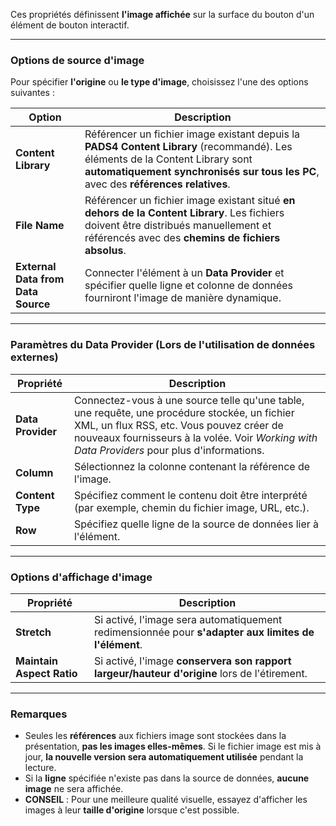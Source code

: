 Ces propriétés définissent **l'image affichée** sur la surface du bouton d'un élément de bouton interactif.

***

### **Options de source d'image**

Pour spécifier **l'origine** ou **le type d'image**, choisissez l'une des options suivantes :

| **Option**                         | **Description**                                                                                                                                                                                                     |
| ---------------------------------- | ------------------------------------------------------------------------------------------------------------------------------------------------------------------------------------------------------------------- |
| **Content Library**                | Référencer un fichier image existant depuis la **PADS4 Content Library** (recommandé). Les éléments de la Content Library sont **automatiquement synchronisés sur tous les PC**, avec des **références relatives**. |
| **File Name**                      | Référencer un fichier image existant situé **en dehors de la Content Library**. Les fichiers doivent être distribués manuellement et référencés avec des **chemins de fichiers absolus**.                           |
| **External Data from Data Source** | Connecter l'élément à un **Data Provider** et spécifier quelle ligne et colonne de données fourniront l'image de manière dynamique.                                                                                 |

***

### **Paramètres du Data Provider** (Lors de l'utilisation de données externes)

| **Propriété**     | **Description**                                                                                                                                                                                                                           |
| ----------------- | ----------------------------------------------------------------------------------------------------------------------------------------------------------------------------------------------------------------------------------------- |
| **Data Provider** | Connectez-vous à une source telle qu'une table, une requête, une procédure stockée, un fichier XML, un flux RSS, etc. Vous pouvez créer de nouveaux fournisseurs à la volée. Voir *Working with Data Providers* pour plus d'informations. |
| **Column**        | Sélectionnez la colonne contenant la référence de l'image.                                                                                                                                                                                |
| **Content Type**  | Spécifiez comment le contenu doit être interprété (par exemple, chemin du fichier image, URL, etc.).                                                                                                                                      |
| **Row**           | Spécifiez quelle ligne de la source de données lier à l'élément.                                                                                                                                                                          |

***

### **Options d'affichage d'image**

| **Propriété**             | **Description**                                                                                     |
| ------------------------- | --------------------------------------------------------------------------------------------------- |
| **Stretch**               | Si activé, l'image sera automatiquement redimensionnée pour **s'adapter aux limites de l'élément**. |
| **Maintain Aspect Ratio** | Si activé, l'image **conservera son rapport largeur/hauteur d'origine** lors de l'étirement.        |

***

### **Remarques**

* Seules les **références** aux fichiers image sont stockées dans la présentation, **pas les images elles-mêmes**. Si le fichier image est mis à jour, **la nouvelle version sera automatiquement utilisée** pendant la lecture.
* Si la **ligne** spécifiée n'existe pas dans la source de données, **aucune image** ne sera affichée.
* **CONSEIL** : Pour une meilleure qualité visuelle, essayez d'afficher les images à leur **taille d'origine** lorsque c'est possible.
